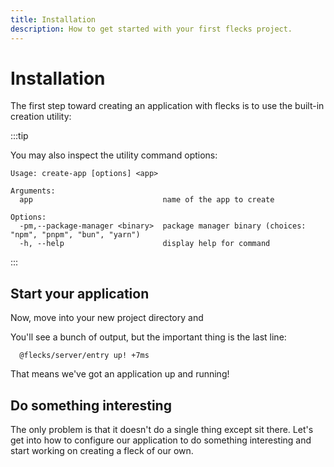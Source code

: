```yaml
---
title: Installation
description: How to get started with your first flecks project.
---
```



# Installation

The first step toward creating an application with flecks is to use the built-in
creation utility:

<Create type="app" pkg="hello-world" />

:::tip

You may also inspect the utility command options:

<Create headless type="app" pkg="-- --help" />

```
Usage: create-app [options] <app>

Arguments:
  app                             name of the app to create

Options:
  -pm,--package-manager <binary>  package manager binary (choices: "npm", "pnpm", "bun", "yarn")
  -h, --help                      display help for command
```

:::

## Start your application

Now, move into your new project directory and

<Run headless cmd="start" />

You'll see a bunch of output, but the important thing is the last line:

```
  @flecks/server/entry up! +7ms
```

That means we've got an application up and running!

## Do something interesting

The only problem is that it doesn't do a single
thing except sit there. Let's get into how to configure our application to do something interesting
and start working on creating a fleck of our own.


